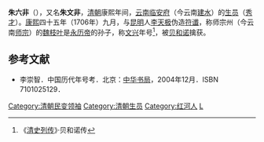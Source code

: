 '''朱六非'''（{{bd|？||？||Zhu}}），又名'''朱文非'''，[[清朝|清朝]]康熙年间，[[云南|云南]][[臨安府_(雲南)|临安府]]（今云南[[建水|建水]]）的[[生员|生员]]（[[秀才|秀才]]）。[[康熙|康熙]]四十五年（1706年）九月，与[[昆明|昆明]]人[[李天极|李天极]]伪造[[符谶|符谶]]，称师宗州（今云南[[师宗|师宗]]）的[[魏枝叶|魏枝叶]]是[[永历帝|永历帝]]的孙子，称[[文兴|文兴]]年号<ref>《[[清史列传|清史列传]]》·贝和诺传</ref>，被[[贝和诺|贝和诺]]擒获。

==参考文献==
<div class="references-small">
<references />
</div>
*李崇智．中国历代年号考．北京：[[中华书局|中华书局]]，2004年12月．ISBN 7101025129． 

{{DEFAULTSORT:Zhu liufei}}
[[Category:清朝民变领袖|Category:清朝民变领袖]]
[[Category:清朝生员|Category:清朝生员]]
[[Category:红河人|Category:红河人]]
[[Category:朱姓|L]]
{{清朝人物小作品}}